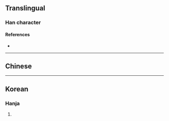 {{character info}}
==Translingual==

===Han character===
{{Han char|rn=72|rad=日|as=11|sn=15|four=|canj=GIA|ids=⿱埶日}}

====References====
* {{Han ref|kx=0499.160|dkj=14122|dj=0868.220|hdz=21532.070|uh=66AC|ud=26284}}

----

==Chinese==
{{zh-see|褻|v}}

----

==Korean==

===Hanja===
{{ko-hanja|hangeul=설|eumhun=|rv=seol|mr=sŏl|y=sel}}

# {{rfdef|ko|sort=日11}}